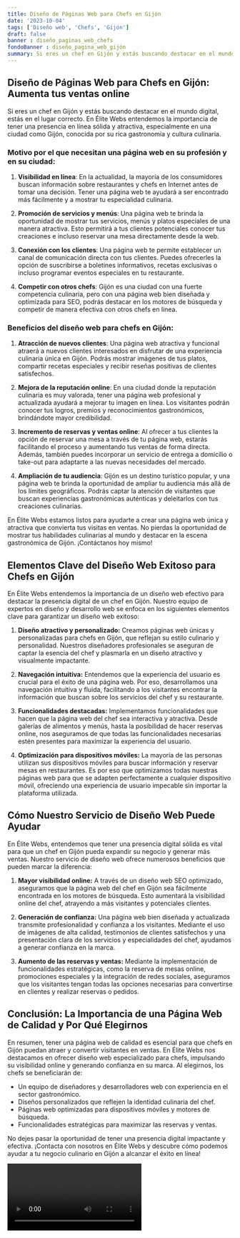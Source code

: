 ```yaml
---
title: Diseño de Páginas Web para Chefs en Gijón
date: '2023-10-04'
tags: ['Diseño web', 'Chefs', 'Gijón']
draft: false
banner : diseño_paginas_web_chefs
fondoBanner : diseño_pagina_web_gijón
summary: Si eres un chef en Gijón y estás buscando destacar en el mundo digital, estás en el lugar correcto. En Élite Webs entendemos la importancia de tener una presencia en línea sólida y atractiva, especialmente en una ciudad como Gijón, conocida por su rica gastronomía y cultura culinaria. 
---
```


## Diseño de Páginas Web para Chefs en Gijón: Aumenta tus ventas online

Si eres un chef en Gijón y estás buscando destacar en el mundo digital, estás en el lugar correcto. En Élite Webs entendemos la importancia de tener una presencia en línea sólida y atractiva, especialmente en una ciudad como Gijón, conocida por su rica gastronomía y cultura culinaria. 

### Motivo por el que necesitan una página web en su profesión y en su ciudad:

1. **Visibilidad en línea**: En la actualidad, la mayoría de los consumidores buscan información sobre restaurantes y chefs en Internet antes de tomar una decisión. Tener una página web te ayudará a ser encontrado más fácilmente y a mostrar tu especialidad culinaria.

2. **Promoción de servicios y menús**: Una página web te brinda la oportunidad de mostrar tus servicios, menús y platos especiales de una manera atractiva. Esto permitirá a tus clientes potenciales conocer tus creaciones e incluso reservar una mesa directamente desde la web.

3. **Conexión con los clientes**: Una página web te permite establecer un canal de comunicación directa con tus clientes. Puedes ofrecerles la opción de suscribirse a boletines informativos, recetas exclusivas o incluso programar eventos especiales en tu restaurante.

4. **Competir con otros chefs**: Gijón es una ciudad con una fuerte competencia culinaria, pero con una página web bien diseñada y optimizada para SEO, podrás destacar en los motores de búsqueda y competir de manera efectiva con otros chefs en línea.

### Beneficios del diseño web para chefs en Gijón:

1. **Atracción de nuevos clientes**: Una página web atractiva y funcional atraerá a nuevos clientes interesados en disfrutar de una experiencia culinaria única en Gijón. Podrás mostrar imágenes de tus platos, compartir recetas especiales y recibir reseñas positivas de clientes satisfechos.

2. **Mejora de la reputación online**: En una ciudad donde la reputación culinaria es muy valorada, tener una página web profesional y actualizada ayudará a mejorar tu imagen en línea. Los visitantes podrán conocer tus logros, premios y reconocimientos gastronómicos, brindándote mayor credibilidad.

3. **Incremento de reservas y ventas online**: Al ofrecer a tus clientes la opción de reservar una mesa a través de tu página web, estarás facilitando el proceso y aumentando tus ventas de forma directa. Además, también puedes incorporar un servicio de entrega a domicilio o take-out para adaptarte a las nuevas necesidades del mercado.

4. **Ampliación de tu audiencia**: Gijón es un destino turístico popular, y una página web te brinda la oportunidad de ampliar tu audiencia más allá de los límites geográficos. Podrás captar la atención de visitantes que buscan experiencias gastronómicas auténticas y deleitarlos con tus creaciones culinarias.

En Élite Webs estamos listos para ayudarte a crear una página web única y atractiva que convierta tus visitas en ventas. No pierdas la oportunidad de mostrar tus habilidades culinarias al mundo y destacar en la escena gastronómica de Gijón. ¡Contáctanos hoy mismo!

<GifSeo />

<Cta />

## Elementos Clave del Diseño Web Exitoso para Chefs en Gijón

En Élite Webs entendemos la importancia de un diseño web efectivo para destacar la presencia digital de un chef en Gijón. Nuestro equipo de expertos en diseño y desarrollo web se enfoca en los siguientes elementos clave para garantizar un diseño web exitoso:

1. **Diseño atractivo y personalizado:** Creamos páginas web únicas y personalizadas para chefs en Gijón, que reflejan su estilo culinario y personalidad. Nuestros diseñadores profesionales se aseguran de captar la esencia del chef y plasmarla en un diseño atractivo y visualmente impactante.

2. **Navegación intuitiva:** Entendemos que la experiencia del usuario es crucial para el éxito de una página web. Por eso, desarrollamos una navegación intuitiva y fluida, facilitando a los visitantes encontrar la información que buscan sobre los servicios del chef y su restaurante.

3. **Funcionalidades destacadas:** Implementamos funcionalidades que hacen que la página web del chef sea interactiva y atractiva. Desde galerías de alimentos y menús, hasta la posibilidad de hacer reservas online, nos aseguramos de que todas las funcionalidades necesarias estén presentes para maximizar la experiencia del usuario.

4. **Optimización para dispositivos móviles:** La mayoría de las personas utilizan sus dispositivos móviles para buscar información y reservar mesas en restaurantes. Es por eso que optimizamos todas nuestras páginas web para que se adapten perfectamente a cualquier dispositivo móvil, ofreciendo una experiencia de usuario impecable sin importar la plataforma utilizada.

## Cómo Nuestro Servicio de Diseño Web Puede Ayudar

En Élite Webs, entendemos que tener una presencia digital sólida es vital para que un chef en Gijón pueda expandir su negocio y generar más ventas. Nuestro servicio de diseño web ofrece numerosos beneficios que pueden marcar la diferencia:

1. **Mayor visibilidad online:** A través de un diseño web SEO optimizado, aseguramos que la página web del chef en Gijón sea fácilmente encontrada en los motores de búsqueda. Esto aumentará la visibilidad online del chef, atrayendo a más visitantes y potenciales clientes.

2. **Generación de confianza:** Una página web bien diseñada y actualizada transmite profesionalidad y confianza a los visitantes. Mediante el uso de imágenes de alta calidad, testimonios de clientes satisfechos y una presentación clara de los servicios y especialidades del chef, ayudamos a generar confianza en la marca.

3. **Aumento de las reservas y ventas:** Mediante la implementación de funcionalidades estratégicas, como la reserva de mesas online, promociones especiales y la integración de redes sociales, aseguramos que los visitantes tengan todas las opciones necesarias para convertirse en clientes y realizar reservas o pedidos.

## Conclusión: La Importancia de una Página Web de Calidad y Por Qué Elegirnos

En resumen, tener una página web de calidad es esencial para que chefs en Gijón puedan atraer y convertir visitantes en ventas. En Élite Webs nos destacamos en ofrecer diseño web especializado para chefs, impulsando su visibilidad online y generando confianza en su marca. Al elegirnos, los chefs se beneficiarán de:

- Un equipo de diseñadores y desarrolladores web con experiencia en el sector gastronómico.
- Diseños personalizados que reflejen la identidad culinaria del chef.
- Páginas web optimizadas para dispositivos móviles y motores de búsqueda.
- Funcionalidades estratégicas para maximizar las reservas y ventas.

No dejes pasar la oportunidad de tener una presencia digital impactante y efectiva. ¡Contacta con nosotros en Élite Webs y descubre cómo podemos ayudar a tu negocio culinario en Gijón a alcanzar el éxito en línea!

<Video />

<CtaBot job='Chefs' city='Gijón'/>

<Gmaps query='Gijón+españa+maps' />
